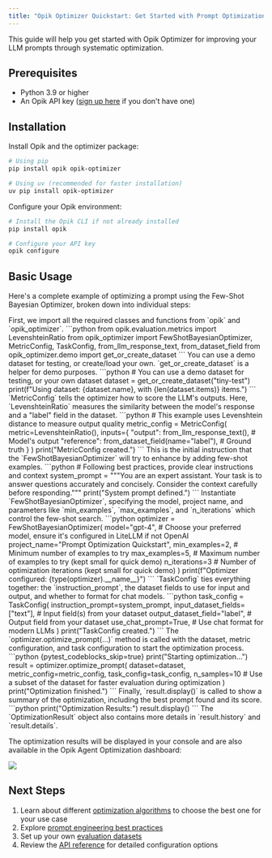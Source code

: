 ```yaml
---
title: "Opik Optimizer Quickstart: Get Started with Prompt Optimization"
---
```

This guide will help you get started with Opik Optimizer for improving your LLM
prompts through systematic optimization.

## Prerequisites

- Python 3.9 or higher
- An Opik API key ([sign up here](https://www.comet.com/signup?from=llm) if you don't have one)

## Installation

Install Opik and the optimizer package:

```bash
# Using pip
pip install opik opik-optimizer

# Using uv (recommended for faster installation)
uv pip install opik-optimizer
```

Configure your Opik environment:

```bash
# Install the Opik CLI if not already installed
pip install opik

# Configure your API key
opik configure
```

## Basic Usage

Here's a complete example of optimizing a prompt using the Few-Shot Bayesian Optimizer, broken down into individual steps:

<Steps>
  <Step title="1. Import necessary modules">
    First, we import all the required classes and functions from `opik` and `opik_optimizer`.
    ```python
    from opik.evaluation.metrics import LevenshteinRatio
    from opik_optimizer import FewShotBayesianOptimizer, MetricConfig, TaskConfig, from_llm_response_text, from_dataset_field
    from opik_optimizer.demo import get_or_create_dataset
    ```
  </Step>
  <Step title="2. Define your evaluation dataset">
    You can use a demo dataset for testing, or create/load your own. `get_or_create_dataset` is a helper for demo purposes.
    ```python
    # You can use a demo dataset for testing, or your own dataset
    dataset = get_or_create_dataset("tiny-test")
    print(f"Using dataset: {dataset.name}, with {len(dataset.items)} items.")
    ```
  </Step>
  <Step title="3. Configure the evaluation metric">
    `MetricConfig` tells the optimizer how to score the LLM's outputs. Here, `LevenshteinRatio` measures the similarity between the model's response and a "label" field in the dataset.
    ```python
    # This example uses Levenshtein distance to measure output quality
    metric_config = MetricConfig(
        metric=LevenshteinRatio(),
        inputs={
            "output": from_llm_response_text(),  # Model's output
            "reference": from_dataset_field(name="label"),  # Ground truth
        }
    )
    print("MetricConfig created.")
    ```
  </Step>
  <Step title="4. Define your base prompt">
    This is the initial instruction that the `FewShotBayesianOptimizer` will try to enhance by adding few-shot examples.
    ```python
    # Following best practices, provide clear instructions and context
    system_prompt = """You are an expert assistant. Your task is to answer questions
    accurately and concisely. Consider the context carefully before responding."""
    print("System prompt defined.")
    ```
  </Step>
  <Step title="5. Choose and configure an optimizer">
    Instantiate `FewShotBayesianOptimizer`, specifying the model, project name, and parameters like `min_examples`, `max_examples`, and `n_iterations` which control the few-shot search.
    ```python
    optimizer = FewShotBayesianOptimizer(
        model="gpt-4",  # Choose your preferred model, ensure it's configured in LiteLLM if not OpenAI
        project_name="Prompt Optimization Quickstart",
        min_examples=2,  # Minimum number of examples to try
        max_examples=5,  # Maximum number of examples to try (kept small for quick demo)
        n_iterations=3   # Number of optimization iterations (kept small for quick demo)
    )
    print(f"Optimizer configured: {type(optimizer).__name__}")
    ```
  </Step>
  <Step title="6. Configure the task">
    `TaskConfig` ties everything together: the `instruction_prompt`, the dataset fields to use for input and output, and whether to format for chat models.
    ```python
    task_config = TaskConfig(
        instruction_prompt=system_prompt,
        input_dataset_fields=["text"],  # Input field(s) from your dataset
        output_dataset_field="label",   # Output field from your dataset
        use_chat_prompt=True,  # Use chat format for modern LLMs
    )
    print("TaskConfig created.")
    ```
  </Step>
  <Step title="7. Run the optimization">
    The `optimizer.optimize_prompt(...)` method is called with the dataset, metric configuration, and task configuration to start the optimization process.
    ```python {pytest_codeblocks_skip=true}
    print("Starting optimization...")
    result = optimizer.optimize_prompt(
        dataset=dataset,
        metric_config=metric_config,
        task_config=task_config,
        n_samples=10 # Use a subset of the dataset for faster evaluation during optimization
    )
    print("Optimization finished.")
    ```
  </Step>
  <Step title="8. View the results">
    Finally, `result.display()` is called to show a summary of the optimization, including the best prompt found and its score.
    ```python
    print("Optimization Results:")
    result.display() 
    ```
    The `OptimizationResult` object also contains more details in `result.history` and `result.details`.
  </Step>
</Steps>

The optimization results will be displayed in your console and are also available in the
Opik Agent Optimization dashboard:

<Frame>
  <img src="/img/agent_optimization/trial_dashboard.png" />
</Frame>

## Next Steps

1. Learn about different [optimization algorithms](/agent_optimization/overview#optimization-algorithms) to choose the best one for your use case
2. Explore [prompt engineering best practices](/agent_optimization/best_practices/prompt_engineering)
3. Set up your own [evaluation datasets](/agent_optimization/opik_optimizer/datasets)
4. Review the [API reference](/agent_optimization/opik_optimizer/reference) for detailed configuration options
